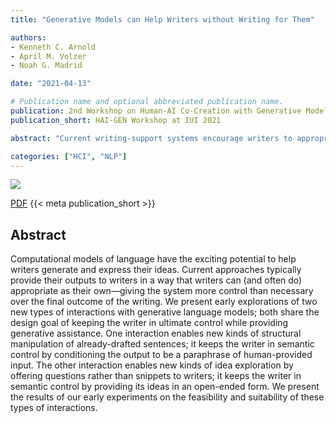 ```yaml
---
title: "Generative Models can Help Writers without Writing for Them"

authors:
- Kenneth C. Arnold
- April M. Volzer
- Noah G. Madrid

date: "2021-04-13"

# Publication name and optional abbreviated publication name.
publication: 2nd Workshop on Human-AI Co-Creation with Generative Models - HAI-GEN 2021
publication_short: HAI-GEN Workshop at IUI 2021

abstract: "Current writing-support systems encourage writers to appropriate the language model's output as their own words. Does it have to be that way? We explore of two new types of interactions with generative language models: enabling structural manipulation of already-drafted sentences, and offering questions rather than snippets to writers. We present early experiments on feasibility and suitability of these interactions."

categories: ["HCI", "NLP"]
---
```


![](featured.png)

[PDF](arnold21GenerativeWriting.pdf) {{< meta publication_short >}}

## Abstract

Computational models of language have the exciting potential to help writers generate and express their ideas. Current approaches typically provide their outputs to writers in a way that writers can (and often do) appropriate as their own---giving the system more control than necessary over the final outcome of the writing. We present early explorations of two new types of interactions with generative language models; both share the design goal of keeping the writer in ultimate control while providing generative assistance. One interaction enables new kinds of structural manipulation of already-drafted sentences; it keeps the writer in semantic control by conditioning the output to be a paraphrase of human-provided input. The other interaction enables new kinds of idea exploration by offering questions rather than snippets to writers; it keeps the writer in semantic control by providing its ideas in an open-ended form. We present the results of our early experiments on the feasibility and suitability of these types of interactions.